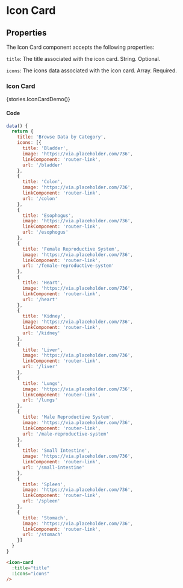 
<Meta title="Components/Icon Card" />

# Icon Card

## Properties
The Icon Card component accepts the following properties:

`title`: The title associated with the icon card. String. Optional.

`icons`: The icons data associated with the icon card. Array. Required.

### Icon Card

<Story name="Icon Card">{stories.IconCardDemo()}</Story>

#### Code

```js
data() {
  return {
    title: 'Browse Data by Category',
    icons: [{
      title: 'Bladder',
      image: 'https://via.placeholder.com/736',
      linkComponent: 'router-link',
      url: '/bladder'
    },
    {
      title: 'Colon',
      image: 'https://via.placeholder.com/736',
      linkComponent: 'router-link',
      url: '/colon'
    },
    {
      title: 'Esophogus',
      image: 'https://via.placeholder.com/736',
      linkComponent: 'router-link',
      url: '/esophogus'
    },
    {
      title: 'Female Reproductive System',
      image: 'https://via.placeholder.com/736',
      linkComponent: 'router-link',
      url: '/female-reproductive-system'
    },
    {
      title: 'Heart',
      image: 'https://via.placeholder.com/736',
      linkComponent: 'router-link',
      url: '/heart'
    },
    {
      title: 'Kidney',
      image: 'https://via.placeholder.com/736',
      linkComponent: 'router-link',
      url: '/kidney'
    },
    {
      title: 'Liver',
      image: 'https://via.placeholder.com/736',
      linkComponent: 'router-link',
      url: '/liver'
    },
    {
      title: 'Lungs',
      image: 'https://via.placeholder.com/736',
      linkComponent: 'router-link',
      url: '/lungs'
    },
    {
      title: 'Male Reproductive System',
      image: 'https://via.placeholder.com/736',
      linkComponent: 'router-link',
      url: '/male-reproductive-system'
    },
    {
      title: 'Small Intestine',
      image: 'https://via.placeholder.com/736',
      linkComponent: 'router-link',
      url: '/small-intestine'
    },
    {
      title: 'Spleen',
      image: 'https://via.placeholder.com/736',
      linkComponent: 'router-link',
      url: '/spleen'
    },
    {
      title: 'Stomach',
      image: 'https://via.placeholder.com/736',
      linkComponent: 'router-link',
      url: '/stomach'
    }]
  }
}
```

```html
<icon-card
  :title="title"
  :icons="icons"
/>
```